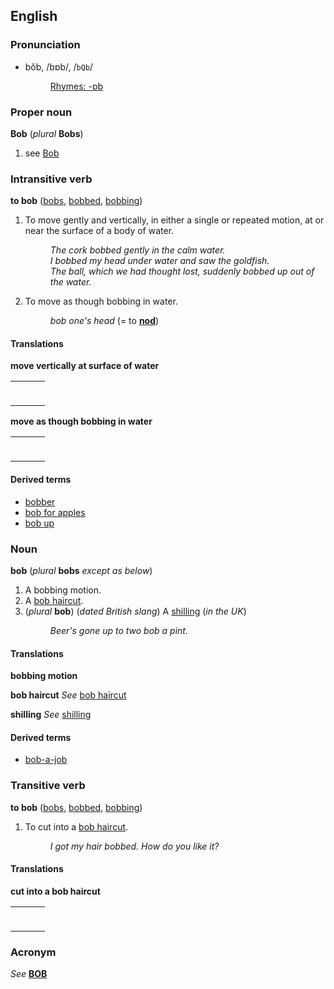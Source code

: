 ==English==

===Pronunciation===
*bŏb, /bɒb/, /<tt>bQb</tt>/
*:[[Rhymes:English:-ɒb|Rhymes: -ɒb]]

===Proper noun===
'''Bob''' (''plural'' '''Bobs''')
# see [[Bob]]

===Intransitive verb===
'''to bob''' ([[bobs]], [[bobbed]], [[bobbing]])
#To move gently and vertically, in either a single or repeated motion, at or near the surface of a body of water.
#: ''The cork bobbed gently in the calm water.''
#: ''I bobbed my head under water and saw the goldfish.''
#: ''The ball, which we had thought lost, suddenly bobbed up out of the water.''
#To move as though bobbing in water.
#:''bob one's head'' (= to '''[[nod]]''')

====Translations====

'''move vertically at surface of water'''
{| border=0  width=100%
|-
|bgcolor="#FFFFE0" valign=top width=48%|
{|
<!--Put translations for languages from A to I here-->
|}
| width=1% |
|bgcolor="#FFFFE0" valign=top width=48%|
{|
<!--Put translations for languages from J to Z here-->
|}
|}

'''move as though bobbing in water'''
{| border=0  width=100%
|-
|bgcolor="#FFFFE0" valign=top width=48%|
{|
<!--Put translations for languages from A to I here-->
|}
| width=1% |
|bgcolor="#FFFFE0" valign=top width=48%|
{|
<!--Put translations for languages from J to Z here-->
|}
|}

====Derived terms====
*[[bobber]]
*[[bob for apples]]
*[[bob up]]

===Noun===
'''bob''' (''plural'' '''bobs''' ''except as below'')
# A bobbing motion.
# A [[bob haircut]].
#(''plural'' '''bob''') (''dated British slang'') A [[shilling]] (''in the UK'')
#:''Beer's gone up to two bob a pint.''

====Translations====

'''bobbing motion'''

'''bob haircut'''
''See'' [[bob haircut]]

'''shilling'''
''See'' [[shilling]]

====Derived terms====
*[[bob-a-job]]

===Transitive verb===
'''to bob''' ([[bobs]], [[bobbed]], [[bobbing]])
# To cut into a [[bob haircut]].
#: ''I got my hair bobbed.  How do you like it?''

====Translations====

'''cut into a bob haircut'''
{| border=0  width=100%
|-
|bgcolor="#FFFFE0" valign=top width=48%|
{|
<!--Put translations for languages from A to I here-->
|}
| width=1% |
|bgcolor="#FFFFE0" valign=top width=48%|
{|
<!--Put translations for languages from J to Z here-->
|}
|}

===Acronym===
''See'' '''[[BOB]]'''